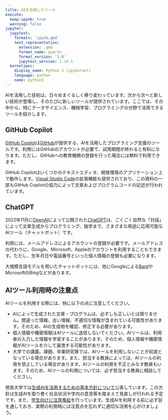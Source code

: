 ```yaml
---
title: AIを活用したツール
execute:
  keep-ipynb: true
  warning: false
jupyter:
  jupytext:
    formats: 'ipynb,qmd'
    text_representation:
      extension: .qmd
      format_name: quarto
      format_version: '1.0'
      jupytext_version: 1.14.5
  kernelspec:
    display_name: Python 3 (ipykernel)
    language: python
    name: python3
---
```


AIを活用した技術は、日々めまぐるしく移り変わっています。次から次へと新しい技術が登場し、そのたびに新しいツールが提供されています。ここでは、その中から、特にデータサイエンス、機械学習、プログラミングの分野で活用できるツールを紹介します。

## GitHub Copilot

[GitHub Copilot](https://github.com/features/copilot/)は[GitHub](https://github.com)が提供する、AIを活用したプログラミング支援のツールです。利用にはGitHubのアカウントが必要で、試用期間が終わると有料になります。ただし、GitHubへの教育機関の登録を行った場合には無料で利用できます。

GitHub Copilotはいくつかのテキストエディタ、開発環境のアプリケーション上で動作します。[Visual Studio Code](vscode.qmd)の拡張機能も提供されており、この資料の一部もGitHub Copilotの協力によって文章およびプログラムコードの記述が行われています。

## ChatGPT

2022年11月に[OpenAI](https://openai.com)によって公開された[ChatGPT](https://chat.openai.com/)は、ごくごく自然な「対話」によって文章生成からプログラミング、独学まで、さまざまな用途に応用可能なAIツール（チャットボット）です。

利用には、メールアドレスによるアカウントの登録が必要です。メールアドレスの代わりに、Google、Microsoft、Appleのアカウントを利用することもできます。ただし、生年月日や電話番号といった個人情報の登録も必要になります。

大規模言語モデルを用いたチャットボットには、他にGoogleによる[Bard](https://bard.google.com)やMicrosoftのBingなどがあります。

## AIツール利用時の注意点

AIツールを利用する際には、特に以下の点に注意してください。

- AIによって生成された文章・プログラムは、必ずしも正しいとは限りません。間違った情報、古い情報、不適切な情報が含まれている可能性があります。そのため、AIの生成物を確認、修正する必要があります。
- 個人情報や機密情報はAIツールに送信しないでください。AIツールは、利用者の入力した情報を学習することがあります。そのため、個人情報や機密情報がAIツールを介して漏洩する可能性があります。
- 大学での講義、課題、卒業研究等では、AIツールを利用しないことが前提となっている場合があります。また、担当する教員によっては、AIツールの利用を禁止している場合があります。AIツールの利用を不正とみなす教員もいます。そのため、AIツールの利用については、必ず担当する教員に相談してください。

徳島大学では[生成AIを活用するための基本方針について](https://www.tokushima-u.ac.jp/docs/50361.html)公表しています。この方針は生成AIを取り巻く社会状況や学内の意見等を踏まえて見直しが行われる予定です。また、[学生向けに注意喚起](https://www.tokushima-u.ac.jp/docs/50015.html)を行っています。生成AIを利用する前に必ず目を通しておき、実際の利用時には注意点を忘れずに適切な活用を心がけましょう。
